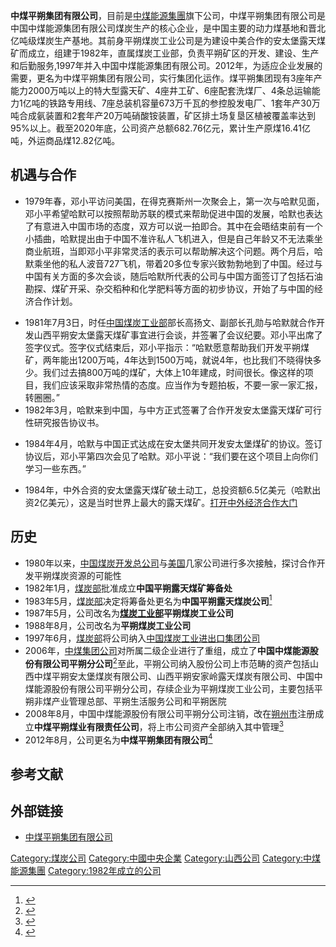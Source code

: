 {{Infobox company
| company_name   =中煤平朔集团有限公司
| company_logo   = 
| company_type   = [[国有企业|国有企业]]
| company_slogan = 
| foundation     = 1982年
| location       = [[中国|中国]]，[[山西|山西]]，[[朔州市|朔州市]]
| key_people = {{Plainlist|
*[[陈日新|陈日新]]
*（第一任党委书记，总经理 1932年6月-2007年12月）
* [[王祥生|王祥生]]
*（现任党委书记，总经理 2018年至今）
}}
| industry       = [[煤炭|煤炭]]
| products       = [[煤炭|煤炭]]，[[化工|化工]]，[[电力|电力]]，[[生态|生态]]
| homepage       = https://pingshuo.chinacoal.com/
}}
'''中煤平朔集团有限公司'''，目前是[[中煤能源集團|中煤能源集團]]旗下公司，中煤平朔集团有限公司是中国中煤能源集团有限公司煤炭生产的核心企业，是中国主要的动力煤基地和晋北亿吨级煤炭生产基地。其前身平朔煤炭工业公司是为建设中美合作的安太堡露天煤矿而成立，组建于1982年，直属煤炭工业部，负责平朔矿区的开发、建设、生产和后勤服务,1997年并入中国中煤能源集团有限公司。2012年，为适应企业发展的需要，更名为中煤平朔集团有限公司，实行集团化运作。煤平朔集团现有3座年产能力2000万吨以上的特大型露天矿、4座井工矿、6座配套洗煤厂、4条总运输能力1亿吨的铁路专用线、7座总装机容量673万千瓦的参控股发电厂、1套年产30万吨合成氨装置和2套年产20万吨硝酸铵装置，矿区排土场复垦区植被覆盖率达到95%以上。截至2020年底，公司资产总额682.76亿元，累计生产原煤16.41亿吨，外运商品煤12.82亿吨。

== 机遇与合作 ==

* 1979年春，邓小平访问美国，在得克赛斯州一次聚会上，第一次与哈默见面，邓小平希望哈默可以按照帮助苏联的模式来帮助促进中国的发展，哈默也表达了有意进入中国市场的态度，双方可以说一拍即合。其中在会晤结束前有一个小插曲，哈默提出由于中国不准许私人飞机进入，但是自己年龄又不无法乘坐商业航班，当即邓小平非常灵活的表示可以帮助解决这个问题。两个月后，哈默乘坐他的私人波音727飞机，带着20多位专家兴致勃勃地到了中国。经过与中国有关方面的多次会谈，随后哈默所代表的公司与中国方面签订了包括石油勘探、煤矿开采、杂交稻种和化学肥料等方面的初步协议，开始了与中国的经济合作计划。

* 1981年7月3日，时任[[中华人民共和国煤炭工业部|中国煤炭工业部]]部长高扬文、副部长孔勋与哈默就合作开发山西平朔安太堡露天煤矿事宜进行会谈，并签署了会议纪要。邓小平出席了签字仪式。签字仪式结束后，邓小平指示：“哈默愿意帮助我们开发平朔煤矿，两年能出1200万吨，4年达到1500万吨，就说4年，也比我们不晓得快多少。我们过去搞800万吨的煤矿，大体上10年建成，时间很长。像这样的项目，我们应该采取非常热情的态度。应当作为专题拍板，不要一家一家汇报，转圈圈。”
* 1982年3月，哈默来到中国，与中方正式签署了合作开发安太堡露天煤矿可行性研究报告协议书。

* 1984年4月，哈默与中国正式达成在安太堡共同开发安太堡煤矿的协议。签订协议后，邓小平第四次会见了哈默。邓小平说：“我们要在这个项目上向你们学习一些东西。”

* 1984年，中外合资的安太堡露天煤矿破土动工，总投资额6.5亿美元（哈默出资2亿美元），这是当时世界上最大的露天煤矿。[http://cpc.people.com.cn/n1/2018/0731/c69113-30179787.html 打开中外经济合作大门] {{Wayback|url=http://cpc.people.com.cn/n1/2018/0731/c69113-30179787.html |date=20180917165652 }}

== 历史 ==

* 1980年以来，[[中国煤炭开发总公司|中国煤炭开发总公司]]与[[美国|美国]]几家公司进行多次接触，探讨合作开发平朔煤炭资源的可能性
* 1982年1月，[[中华人民共和国煤炭工业部|煤炭部]]批准成立'''中国平朔露天煤矿筹备处'''
* 1983年5月，[[中华人民共和国煤炭工业部|煤炭部]]决定将筹备处更名为'''中国平朔露天煤炭公司'''<ref>{{cite book|author=《山西煤炭工业志》编委会|title=山西煤炭工业志|year=1991|location=煤炭工业出版社|isbn=7-5020-0519-6|pages=592|url=http://c.wanfangdata.com.cn/LocalChronicle-FZ001530.aspx|access-date=2014-08-13|archive-date=2014-08-13|archive-url=https://web.archive.org/web/20140813202306/http://c.wanfangdata.com.cn/LocalChronicle-FZ001530.aspx|dead-url=no}}</ref>
* 1987年5月，公司改名为'''[[中华人民共和国煤炭工业部|煤炭工业部]]平朔煤炭工业公司'''
* 1988年8月，公司改名为'''平朔煤炭工业公司'''
* 1997年6月，[[中华人民共和国煤炭工业部|煤炭部]]将公司纳入[[中国煤炭工业进出口集团公司|中国煤炭工业进出口集团公司]]
* 2006年，[[中煤集团公司|中煤集团公司]]对所属二级企业进行了重组，成立了'''中国中煤能源股份有限公司平朔分公司'''<ref>{{cite book|author=朔州煤炭志编纂委员会|title=朔州煤炭志|year=2009|publisher=方志出版社|isbn=978-7-80238-536-8|pages=773|url=http://c.wanfangdata.com.cn/LocalChronicle-fz201200355.aspx|access-date=2014-08-13|archive-date=2014-08-13|archive-url=https://web.archive.org/web/20140813215306/http://c.wanfangdata.com.cn/LocalChronicle-fz201200355.aspx|dead-url=no}}</ref>至此，平朔公司纳入股份公司上市范畴的资产包括山西中煤平朔安太堡煤炭有限公司、山西平朔安家岭露天煤炭有限公司、中国中煤能源股份有限公司平朔分公司，存续企业为平朔煤炭工业公司，主要包括平朔非煤产业管理总部、平朔生活服务公司和平朔医院
* 2008年8月，中国中煤能源股份有限公司平朔分公司注销，改在[[朔州市|朔州市]]注册成立'''中煤平朔煤业有限责任公司'''，将上市公司资产全部纳入其中管理<ref>{{cite web|title=发展历程|url=http://www.pingshuocoal.com/psc/gsgk/fxlc/index.html|publisher=中煤 平朔集团有限公司|accessdate=2014-08-13|deadurl=yes|archiveurl=https://web.archive.org/web/20140813185651/http://www.pingshuocoal.com/psc/gsgk/fxlc/index.html|archivedate=2014-08-13|df=}}</ref>
* 2012年8月，公司更名为'''中煤平朔集团有限公司'''<ref>{{cite web|title=中煤平朔煤业有限责任公司更名为中煤平朔集团有限公司|url=http://www.szmtgy.gov.cn/Wygkcn_ShowArticle.asp?Wygkcn_ArticleID=556|publisher=朔州煤炭工业网|accessdate=2014-08-13|deadurl=yes|archiveurl=https://web.archive.org/web/20140814005204/http://www.szmtgy.gov.cn/Wygkcn_ShowArticle.asp?Wygkcn_ArticleID=556|archivedate=2014-08-14}}</ref>

== 参考文献 ==
{{reflist}}

== 外部链接 ==
* [https://web.archive.org/web/20140813192549/http://www.pingshuocoal.com/ 中煤平朔集团有限公司]

[[Category:煤炭公司|Category:煤炭公司]]
[[Category:中國中央企業|Category:中國中央企業]]
[[Category:山西公司|Category:山西公司]]
[[Category:中煤能源集團|Category:中煤能源集團]]
[[Category:1982年成立的公司|Category:1982年成立的公司]]